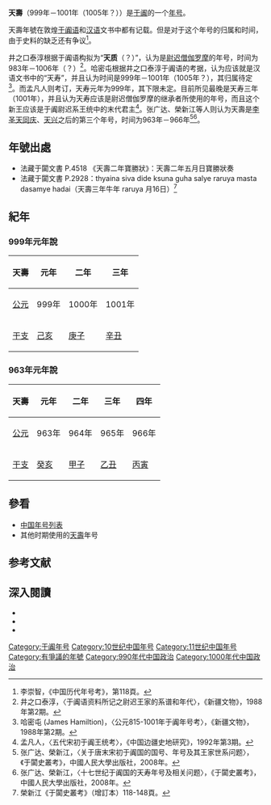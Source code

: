 {{Eranamebox|年号=天壽
|起讫时间= 999年－1001年（1005年？）
|政权= [[于阗|于阗]]
|帝王= ？
|历时= ？
|timeline= 
|说明= 
}}
'''天壽'''（999年－1001年（1005年？））是[[于阗|于阗]]的一个[[年号|年号]]。

天壽年號在敦煌[[于阗语|于阗语]]和[[汉语|汉语]]文书中都有记载。但是对于这个年号的归属和时间，由于史料的缺乏还有争议<ref>李崇智，《中国历代年号考》，第118頁。</ref>。

井之口泰淳根据于阗语构拟为“'''天质'''（？）”，认为是[[尉迟僧伽罗摩|尉迟僧伽罗摩]]的年号，时间为983年－1006年（？）<ref>井之口泰淳，〈于阗语资料所记之尉迟王家的系谱和年代〉，《新疆文物》，1988年第2期。</ref>。哈密屯根据井之口泰淳于阗语的考据，认为应该就是汉语文书中的“天寿”，并且认为时间是999年－1001年（1005年？），其归属待定<ref>哈密屯 (James Hamiltion)，〈公元815-1001年于阗年号考〉，《新疆文物》，1988年第2期。</ref>。而孟凡人则考订，天寿元年为999年，其下限未定。目前所见最晚是天寿三年（1001年），并且认为天寿应该是尉迟僧伽罗摩的继承者所使用的年号，而且这个新王应该是于阗尉迟系王统中的末代君主<ref>孟凡人，〈五代宋初于阗王统考〉，《中国边疆史地研究》，1992年第3期。</ref>。张广达、榮新江等人则认为天壽是[[李圣天|李圣天]][[同慶_(于闐)|同庆]]、[[天兴_(于阗)|天兴]]之后的第三个年号，时间为963年－966年<ref>张广达、榮新江，〈关于唐末宋初于阗国的国号、年号及其王家世系问题〉，《于闐史叢考》，中國人民大學出版社，2008年。</ref><ref>张广达、榮新江，〈十七世纪于阗国的天寿年号及相关问题〉，《于闐史叢考》，中國人民大學出版社，2008年。</ref>。

==年號出處==
*法藏于闐文書 P.4518 《天壽二年寶勝狀》：天壽二年五月日寶勝狀奏
*法藏于闐文書 P.2928：thyaina siva dide ksuna guha salye raruya masta dasamye hadai（天壽三年牛年 raruya 月16日）<ref>榮新江《于闐史叢考》（增訂本）118-148頁。</ref>

==紀年==
===999年元年說===
{| class="wikitable"  style="text-align:center;"
!天壽!!元年!!二年!!三年
|-
![[公元|公元]]
|999年||1000年||1001年
|-
![[干支|干支]]
|[[己亥|己亥]]||[[庚子|庚子]]||[[辛丑|辛丑]]
|}

===963年元年說===
{| class="wikitable"  style="text-align:center;"
!天壽!!元年!!二年!!三年!!四年
|-
![[公元|公元]]
|963年||964年||965年||966年
|-
![[干支|干支]]
|[[癸亥|癸亥]]||[[甲子|甲子]]||[[乙丑|乙丑]]||[[丙寅|丙寅]]
|}

==參看==
*[[中国年号列表|中国年号列表]]
*其他时期使用的[[天壽|天壽]]年号

==参考文献==
{{Reflist|2}}

==深入閱讀==
<div>
*{{Cite book|author=李崇智|title=中國歷代年號考|format=|url=|date=2004年12月|publisher=中華書局|location=北京|id=ISBN 7101025129}}
*{{Cite book|author=鄧洪波|title=東亞歷史年表|format=pdf|url=http://www.eastasia.ntu.edu.tw/chinese/05_a04.htm|date=2005年3月|publisher=國立臺灣大學東亞經典與文化研究計劃|location=臺北|id=ISBN 9789860005189|access-date=2022-01-03|archive-date=2007-08-25|archive-url=https://web.archive.org/web/20070825002742/http://www.eastasia.ntu.edu.tw/chinese/05_a04.htm|dead-url=yes}}
*{{Cite book|author=張廣達、榮新江|title=于闐史叢考（增訂本）|format=|url=|date=2008年9月|publisher=中國人民大學出版社|location=北京|id=ISBN 9787545820898}}
</div>

{{年号|[[天兴_(于阗)|天兴]]|[[中国年号列表|于阗年號]]|--}}
{{五代十國年號}}

[[Category:于阗年号|Category:于阗年号]]
[[Category:10世纪中国年号|Category:10世纪中国年号]]
[[Category:11世纪中国年号|Category:11世纪中国年号]]
[[Category:有爭議的年號|Category:有爭議的年號]]
[[Category:990年代中国政治|Category:990年代中国政治]]
[[Category:1000年代中国政治|Category:1000年代中国政治]]
